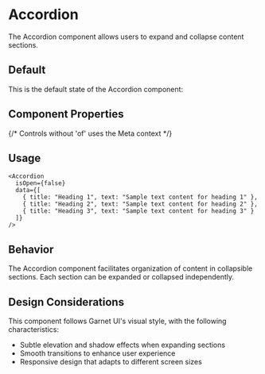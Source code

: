 
<Meta of={AccordionStories} />

# Accordion

The Accordion component allows users to expand and collapse content sections.

## Default

This is the default state of the Accordion component:

<Canvas of={AccordionStories.Default} height="30vh" />

## Component Properties

{/* Controls without 'of' uses the Meta context */}
<Controls />

## Usage

```svelte
<Accordion 
  isOpen={false} 
  data={[
    { title: "Heading 1", text: "Sample text content for heading 1" },
    { title: "Heading 2", text: "Sample text content for heading 2" },
    { title: "Heading 3", text: "Sample text content for heading 3" }
  ]} 
/>
```

## Behavior

The Accordion component facilitates organization of content in collapsible sections.
Each section can be expanded or collapsed independently.

## Design Considerations

This component follows Garnet UI's visual style, with the following characteristics:

- Subtle elevation and shadow effects when expanding sections
- Smooth transitions to enhance user experience
- Responsive design that adapts to different screen sizes